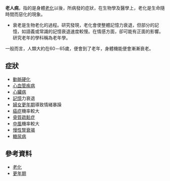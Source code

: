 {{original research|time=2014-01-26T06:51:57+00:00}}
{{unreferenced|time=2014-01-26T06:51:57+00:00}}
{{merge to|老化|discuss=Talk:老化#请求与老人病合并|time=2014-01-26T06:51:14+00:00}}
'''老人病'''，指的是身體[[老化|老化]]以後，所病發的症狀，在生物學及醫學上，老化是生命隨時間而惡化的現象。
*衰老是生物老化的過程。研究發現，老化會使整體記憶力衰退，但部分的記憶，如語義或常識的記憶衰退速度較慢。在情感方面，卻可能有正面的影響。研究老年的學科稱為老年學。
一般而言，人類大約在60－65歲，便會到了老年，身體機能便會漸漸衰老。

==症狀==
*[[動脈硬化|動脈硬化]]
*[[心血管疾病|心血管疾病]]
*[[心臟病|心臟病]]
*[[記憶|記憶]]力衰退
*[[婦女|婦女]][[更年期|更年期]]導致情緒暴躁
*[[癌症|癌症]]機率較大
*[[骨質疏鬆症|骨質疏鬆症]]
*[[中風|中風]]機率較大
*[[慢性腎衰竭|慢性腎衰竭]]
*[[糖尿病|糖尿病]]

==參考資料==
*[[老化|老化]]
*[[更年期|更年期]]